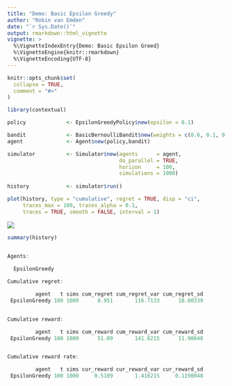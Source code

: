 ```yaml
---
title: "Demo: Basic Epsilon Greedy"
author: "Robin van Emden"
date: "`r Sys.Date()`"
output: rmarkdown::html_vignette
vignette: >
  %\VignetteIndexEntry{Demo: Basic Epsilon Greed}
  %\VignetteEngine{knitr::rmarkdown}
  %\VignetteEncoding{UTF-8}
---
```


```r
knitr::opts_chunk$set(
  collapse = TRUE,
  comment = "#>"
)
```

```r
library(contextual)

policy             <- EpsilonGreedyPolicy$new(epsilon = 0.1)

bandit             <- BasicBernoulliBandit$new(weights = c(0.6, 0.1, 0.1))
agent              <- Agent$new(policy,bandit)

simulator          <- Simulator$new(agents      = agent,
                                    do_parallel = TRUE,
                                    horizon     = 100,
                                    simulations = 1000)
                                    
history            <- simulator$run()

plot(history, type = "cumulative", regret = TRUE, disp = "ci",
     traces_max = 100, traces_alpha = 0.1,
     traces = TRUE, smooth = FALSE, interval = 1)
```

![](basic_epsilon_greedy.jpg)

```r
summary(history)
                                  
```

```r
Agents:

  EpsilonGreedy

Cumulative regret:

         agent   t sims cum_regret cum_regret_var cum_regret_sd
 EpsilonGreedy 100 1000      8.951       116.7133      10.80339


Cumulative reward:

         agent   t sims cum_reward cum_reward_var cum_reward_sd
 EpsilonGreedy 100 1000      51.09       141.6215      11.90048


Cumulative reward rate:

         agent   t sims cur_reward cur_reward_var cur_reward_sd
 EpsilonGreedy 100 1000     0.5109       1.416215     0.1190048
```
